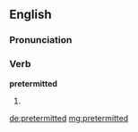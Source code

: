 ==English==

===Pronunciation===
{{rfap|US|US}}

===Verb===
'''pretermitted'''

# {{past of|[[pretermit]]}}

[[de:pretermitted]]
[[mg:pretermitted]]